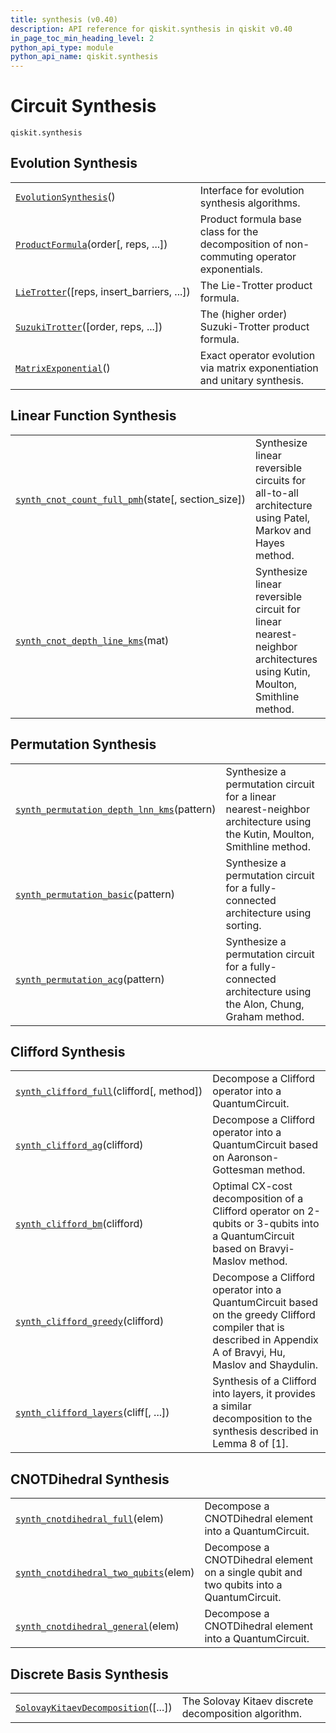 ```yaml
---
title: synthesis (v0.40)
description: API reference for qiskit.synthesis in qiskit v0.40
in_page_toc_min_heading_level: 2
python_api_type: module
python_api_name: qiskit.synthesis
---
```


<span id="module-qiskit.synthesis" />

<span id="qiskit-synthesis" />

<span id="circuit-synthesis-qiskit-synthesis" />

# Circuit Synthesis

`qiskit.synthesis`

## Evolution Synthesis

|                                                                                                            |                                                                                          |
| ---------------------------------------------------------------------------------------------------------- | ---------------------------------------------------------------------------------------- |
| [`EvolutionSynthesis`](qiskit.synthesis.EvolutionSynthesis "qiskit.synthesis.EvolutionSynthesis")()        | Interface for evolution synthesis algorithms.                                            |
| [`ProductFormula`](qiskit.synthesis.ProductFormula "qiskit.synthesis.ProductFormula")(order\[, reps, ...]) | Product formula base class for the decomposition of non-commuting operator exponentials. |
| [`LieTrotter`](qiskit.synthesis.LieTrotter "qiskit.synthesis.LieTrotter")(\[reps, insert\_barriers, ...])  | The Lie-Trotter product formula.                                                         |
| [`SuzukiTrotter`](qiskit.synthesis.SuzukiTrotter "qiskit.synthesis.SuzukiTrotter")(\[order, reps, ...])    | The (higher order) Suzuki-Trotter product formula.                                       |
| [`MatrixExponential`](qiskit.synthesis.MatrixExponential "qiskit.synthesis.MatrixExponential")()           | Exact operator evolution via matrix exponentiation and unitary synthesis.                |

## Linear Function Synthesis

|                                                                                                                                                 |                                                                                                                        |
| ----------------------------------------------------------------------------------------------------------------------------------------------- | ---------------------------------------------------------------------------------------------------------------------- |
| [`synth_cnot_count_full_pmh`](qiskit.synthesis.synth_cnot_count_full_pmh "qiskit.synthesis.synth_cnot_count_full_pmh")(state\[, section\_size]) | Synthesize linear reversible circuits for all-to-all architecture using Patel, Markov and Hayes method.                |
| [`synth_cnot_depth_line_kms`](qiskit.synthesis.synth_cnot_depth_line_kms "qiskit.synthesis.synth_cnot_depth_line_kms")(mat)                     | Synthesize linear reversible circuit for linear nearest-neighbor architectures using Kutin, Moulton, Smithline method. |

## Permutation Synthesis

|                                                                                                                                                   |                                                                                                                         |
| ------------------------------------------------------------------------------------------------------------------------------------------------- | ----------------------------------------------------------------------------------------------------------------------- |
| [`synth_permutation_depth_lnn_kms`](qiskit.synthesis.synth_permutation_depth_lnn_kms "qiskit.synthesis.synth_permutation_depth_lnn_kms")(pattern) | Synthesize a permutation circuit for a linear nearest-neighbor architecture using the Kutin, Moulton, Smithline method. |
| [`synth_permutation_basic`](qiskit.synthesis.synth_permutation_basic "qiskit.synthesis.synth_permutation_basic")(pattern)                         | Synthesize a permutation circuit for a fully-connected architecture using sorting.                                      |
| [`synth_permutation_acg`](qiskit.synthesis.synth_permutation_acg "qiskit.synthesis.synth_permutation_acg")(pattern)                               | Synthesize a permutation circuit for a fully-connected architecture using the Alon, Chung, Graham method.               |

## Clifford Synthesis

|                                                                                                                           |                                                                                                                                                                |
| ------------------------------------------------------------------------------------------------------------------------- | -------------------------------------------------------------------------------------------------------------------------------------------------------------- |
| [`synth_clifford_full`](qiskit.synthesis.synth_clifford_full "qiskit.synthesis.synth_clifford_full")(clifford\[, method]) | Decompose a Clifford operator into a QuantumCircuit.                                                                                                           |
| [`synth_clifford_ag`](qiskit.synthesis.synth_clifford_ag "qiskit.synthesis.synth_clifford_ag")(clifford)                  | Decompose a Clifford operator into a QuantumCircuit based on Aaronson-Gottesman method.                                                                        |
| [`synth_clifford_bm`](qiskit.synthesis.synth_clifford_bm "qiskit.synthesis.synth_clifford_bm")(clifford)                  | Optimal CX-cost decomposition of a Clifford operator on 2-qubits or 3-qubits into a QuantumCircuit based on Bravyi-Maslov method.                              |
| [`synth_clifford_greedy`](qiskit.synthesis.synth_clifford_greedy "qiskit.synthesis.synth_clifford_greedy")(clifford)      | Decompose a Clifford operator into a QuantumCircuit based on the greedy Clifford compiler that is described in Appendix A of Bravyi, Hu, Maslov and Shaydulin. |
| [`synth_clifford_layers`](qiskit.synthesis.synth_clifford_layers "qiskit.synthesis.synth_clifford_layers")(cliff\[, ...]) | Synthesis of a Clifford into layers, it provides a similar decomposition to the synthesis described in Lemma 8 of \[1].                                        |

## CNOTDihedral Synthesis

|                                                                                                                                          |                                                                                          |
| ---------------------------------------------------------------------------------------------------------------------------------------- | ---------------------------------------------------------------------------------------- |
| [`synth_cnotdihedral_full`](qiskit.synthesis.synth_cnotdihedral_full "qiskit.synthesis.synth_cnotdihedral_full")(elem)                   | Decompose a CNOTDihedral element into a QuantumCircuit.                                  |
| [`synth_cnotdihedral_two_qubits`](qiskit.synthesis.synth_cnotdihedral_two_qubits "qiskit.synthesis.synth_cnotdihedral_two_qubits")(elem) | Decompose a CNOTDihedral element on a single qubit and two qubits into a QuantumCircuit. |
| [`synth_cnotdihedral_general`](qiskit.synthesis.synth_cnotdihedral_general "qiskit.synthesis.synth_cnotdihedral_general")(elem)          | Decompose a CNOTDihedral element into a QuantumCircuit.                                  |

## Discrete Basis Synthesis

|                                                                                                                                   |                                                      |
| --------------------------------------------------------------------------------------------------------------------------------- | ---------------------------------------------------- |
| [`SolovayKitaevDecomposition`](qiskit.synthesis.SolovayKitaevDecomposition "qiskit.synthesis.SolovayKitaevDecomposition")(\[...]) | The Solovay Kitaev discrete decomposition algorithm. |

